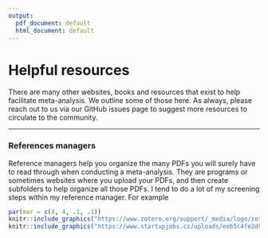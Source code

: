 ```yaml
---
output:
  pdf_document: default
  html_document: default
---
```

# Helpful resources

There are many other websites, books and resources that exist to help facilitate meta-analysis. We outline some of those here. As always, please reach out to us via our GitHub issues page to suggest more resources to circulate to the community.

---

### References managers  
Reference managers help you organize the many PDFs you will surely have to read through when conducting a meta-analysis. They are programs or sometimes websites where you upload your PDFs, and then create subfolders to help organize all those PDFs.  I tend to do a lot of my screening steps within my reference manager. For example

```r
par(mar = c(4, 4, .1, .1))
knitr::include_graphics("https://www.zotero.org/support/_media/logo/zotero_256x256x32.png")
knitr::include_graphics("https://www.startupjobs.cz/uploads/eeb5c4fe2d9a0a7122141871f3d823bc.png")

```
